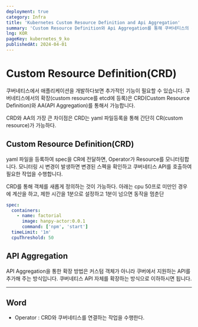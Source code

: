 ```yaml
---
deployment: true
category: Infra
title: 'Kubernetes Custom Resource Definition and Api Aggregation'
summary: 'Custom Resource Definition와 Api Aggregation를 통해 쿠버네티스의 확장에 대해 알아봅시다.'
lng: KOR
pageKey: kubernetes_9_ko
publishedAt: 2024-04-01
---
```


# Custom Resource Definition(CRD)

쿠버네티스에서 애플리케이션을 개발하다보면 추가적인 기능이 필요할 수 있습니다.
쿠버네티스에서의 확장(custom resource를 etcd에 등록)은
CRD(Custom Resource Definition)와 AA(API Aggregation)를 통해서 가능합니다.



CRD와 AA의 가장 큰 차이점은 CRD는 yaml 파일등록을 통해 간단히 CR(custom resource)가 가능하다.




## Custom Resource Definition(CRD)

yaml 파일을 등록하여 spec을 CR에 전달하면, Operator가 Resource를 모니터링합니다.
모니터링 시 변경이 발생하면 변경된 스펙을 확인하고 쿠버네티스 API를 호출하여 필요한 작업을 수행합니다.



CRD를 통해 객체를 새롭게 정의하는 것이 가능하다.
아래는 cpu 50프로 미만인 경우에 계산을 하고, 제한 시간을 1분으로 설정하고 1분이 넘으면 동작을 멈춘단

```yaml title="yaml" showLineNumbers
spec:
  containers:
    - name: factorial
      image: hanpy-actor:0.0.1
      command: ['npm', 'start']
  timeLimit: '1m'
  cpuThreshold: 50
```




## API Aggregation

API Aggregation을 통한 확장 방법은 커스텀 객체가 아니라 쿠버에서 지원하는 API를 추가해 주는 방식입니다.
쿠버네티스 API 자체를 확장하는 방식으로 이하하시면 됩니다.

---




## Word

- Operator : CRD와 쿠버네티스를 연결하는 작업을 수행한다.
